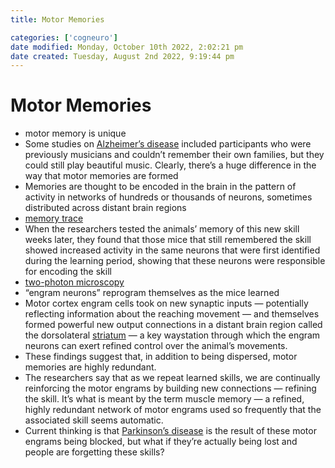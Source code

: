 ```yaml
---
title: Motor Memories

categories: ['cogneuro']
date modified: Monday, October 10th 2022, 2:02:21 pm
date created: Tuesday, August 2nd 2022, 9:19:44 pm
---
```


# Motor Memories
- motor memory is unique
- Some studies on [Alzheimer’s disease](Alzheimer’s%20Disease.qmd) included participants who were previously musicians and couldn’t remember their own families, but they could still play beautiful music. Clearly, there’s a huge difference in the way that motor memories are formed
- Memories are thought to be encoded in the brain in the pattern of activity in networks of hundreds or thousands of neurons, sometimes distributed across distant brain regions
- [memory trace](memory%20trace.qmd)
- When the researchers tested the animals’ memory of this new skill weeks later, they found that those mice that still remembered the skill showed increased activity in the same neurons that were first identified during the learning period, showing that these neurons were responsible for encoding the skill
- [two-photon microscopy](Two-photon%20Microscopy.qmd)
- “engram neurons” reprogram themselves as the mice learned
- Motor cortex engram cells took on new synaptic inputs — potentially reflecting information about the reaching movement — and themselves formed powerful new output connections in a distant brain region called the dorsolateral [striatum](Striatum.qmd) — a key waystation through which the engram neurons can exert refined control over the animal’s movements.
- These findings suggest that, in addition to being dispersed, motor memories are highly redundant.
- The researchers say that as we repeat learned skills, we are continually reinforcing the motor engrams by building new connections — refining the skill. It’s what is meant by the term muscle memory — a refined, highly redundant network of motor engrams used so frequently that the associated skill seems automatic.
- Current thinking is that [Parkinson’s disease](Parkinson’s%20Disease.qmd) is the result of these motor engrams being blocked, but what if they’re actually being lost and people are forgetting these skills?



